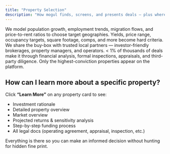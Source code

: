 ```yaml
---
title: "Property Selection"
description: "How mogul finds, screens, and presents deals — plus where to dig deeper."
---
```


<Steps>
  <Step title="Step 1: Market Conviction" titleSize="h2">
    We model population growth, employment trends, migration flows, and price-to-rent ratios to choose target geographies.
  </Step>
  <Step title="Step 2: Define the Buy-Box" titleSize="h2">
    Yields, price range, occupancy targets, square footage, comps, and more become hard criteria.
  </Step>
  <Step title="Step 3: Source Inventory" titleSize="h2">
    We share the buy-box with trusted local partners — investor-friendly brokerages, property managers, and operators.
  </Step>
  <Step title="Step 4: Screen Ruthlessly" titleSize="h2">
    &lt; 1% of thousands of deals make it through financial analysis, formal inspections, appraisals, and third-party diligence.
  </Step>
  <Step title="Step 5: Offer to Investors" titleSize="h2">
    Only the highest-conviction properties appear on the platform.
  </Step>
</Steps>


## How can I learn more about a specific property?

Click **“Learn More”** on any property card to see:

- Investment rationale
- Detailed property overview
- Market overview
- Projected returns & sensitivity analysis
- Step-by-step funding process
- All legal docs (operating agreement, appraisal, inspection, etc.)

Everything is there so you can make an informed decision without hunting for hidden fine print.